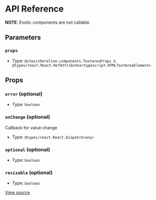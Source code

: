 # API Reference

**NOTE**: Exotic components are not callable.

## Parameters

### `props`

- Type: `@vtex/shoreline-components.TextareaProps & @types/react.React.RefAttributes<typescript.HTMLTextAreaElement>`

## Props

### `error` (optional)

- Type: `boolean`

### `onChange` (optional)

Callback for value change

- Type: `@types/react.React.Dispatch<any>`

### `optional` (optional)

- Type: `boolean`

### `resizable` (optional)

- Type: `boolean`

[View source](https://github.com/vtex/shoreline/blob/4a5bce6b0/packages/components/src/textarea/textarea.tsx#L7)
